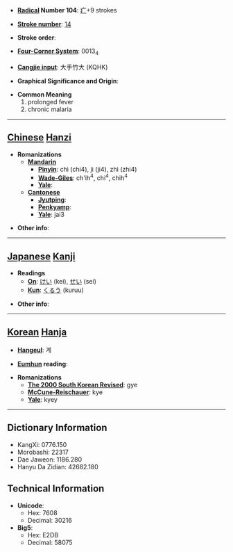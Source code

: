 * '''[[Wiktionary:Chinese radical index| Radical]] Number 104''': [[Wiktionary:Chinese radical index 疒|疒]]+9 strokes

* '''[[Wiktionary:Chinese total strokes index|Stroke number]]''': [[Wiktionary:Chinese total strokes index 14|14]]

* '''Stroke order''': 

* '''[[Wiktionary:Chinese four corner index|Four-Corner System]]''': 0013<sub>4</sub>

* '''[[Wiktionary:Chinese Cangjie index|Cangjie input]]''': 大手竹大 (KQHK)

* '''Graphical Significance and Origin''': 

* '''Common Meaning'''
*#prolonged fever
*# chronic malaria


----

== [[Chinese]] [[Hanzi]] ==

* '''Romanizations'''
** '''[[Mandarin]]'''
*** '''[[Pinyin]]''': chì (chi4), jì (ji4), zhì (zhi4)
*** '''[[Wade-Giles]]''': ch'ih<sup>4</sup>, chi<sup>4</sup>, chih<sup>4</sup>
*** '''[[Yale]]''': 
** '''[[Cantonese]]'''
*** '''[[Jyutping]]''':
*** '''[[Penkyamp]]''': 
*** '''[[Yale]]''': jai3

* '''Other info''': 

----

== [[Japanese]] [[Kanji]] ==

* '''Readings'''
** '''[[On]]''': [[けい]] (kei), [[せい]] (sei)
** '''[[Kun]]''': [[くるう]] (kuruu)

* '''Other info''':  

----

== [[Korean]] [[Hanja]] ==

* '''[[Hangeul]]''': 계

* '''[[Eumhun]] reading''': 

* '''Romanizations'''
** '''[[The 2000 South Korean Revised Romanization|The 2000 South Korean Revised]]''': gye
** '''[[McCune-Reischauer]]''': kye
** '''[[Yale]]''': kyey

----

== Dictionary Information ==

* KangXi: 0776.150
* Morobashi: 22317
* Dae Jaweon: 1186.280
* Hanyu Da Zidian: 42682.180

== Technical Information ==

* '''Unicode''':
** Hex: 7608
** Decimal: 30216
* '''Big5''':
** Hex: E2DB
** Decimal: 58075